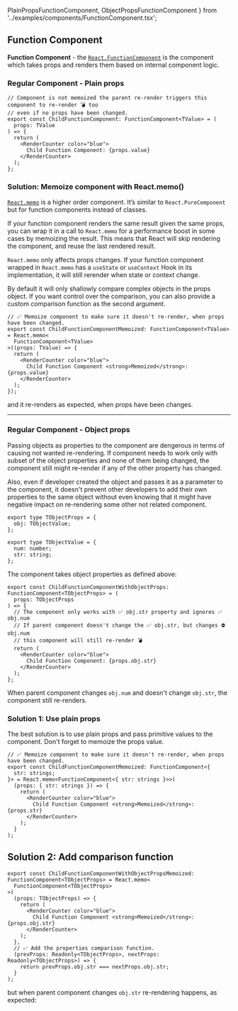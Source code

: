   PlainPropsFunctionComponent,
  ObjectPropsFunctionComponent
} from '../examples/components/FunctionComponent.tsx';

## Function Component

**Function Component** - the [`React.FunctionComponent`](https://reactjs.org/docs/components-and-props.html#function-and-class-components) is the component which takes props and renders them based on internal component logic.

### Regular Component - Plain props

```tsx
// Component is not memoized the parent re-render triggers this component to re-render 💣 too
// even if no props have been changed.
export const ChildFunctionComponent: FunctionComponent<TValue> = (
  props: TValue
) => {
  return (
    <RenderCounter color="blue">
      Child Function Component: {props.value}
    </RenderCounter>
  );
};
```

<PlainPropsFunctionComponent isMemoized={false} />

### Solution: Memoize component with React.memo()

[`React.memo`](https://reactjs.org/docs/react-api.html#reactmemo) is a higher order component. It’s similar to `React.PureComponent` but for function components instead of classes.

If your function component renders the same result given the same props, you can wrap it in a call to `React.memo` for a performance boost in some cases by memoizing the result. This means that React will skip rendering the component, and reuse the last rendered result.

`React.memo` only affects props changes. If your function component wrapped in `React.memo` has a `useState` or `useContext` Hook in its implementation, it will still rerender when state or context change.

By default it will only shallowly compare complex objects in the props object. If you want control over the comparison, you can also provide a custom comparison function as the second argument.

```tsx
// ✅ Memoize component to make sure it doesn't re-render, when props have been changed.
export const ChildFunctionComponentMemoized: FunctionComponent<TValue> = React.memo<
  FunctionComponent<TValue>
>((props: TValue) => {
  return (
    <RenderCounter color="blue">
      Child Function Component <strong>Memoized</strong>: {props.value}
    </RenderCounter>
  );
});
```

<PlainPropsFunctionComponent isMemoized={true} changeProps={false} />

and it re-renders as expected, when props have been changes.

<PlainPropsFunctionComponent isMemoized={true} changeProps={true} />

---

### Regular Component - Object props

Passing objects as properties to the component are dengerous in terms of causing not wanted re-rendering.
If component needs to work only with subset of the object properties and none of them being changed,
the component still might re-render if any of the other property has changed.

Also, even if developer created the object and passes it as a parameter to the component,
it doesn't prevent other developers to add their own properties to the same object without
even knowing that it might have negative impact on re-rendering some other not related component.

```tsx
export type TObjectProps = {
  obj: TObjectValue;
};

export type TObjectValue = {
  num: number;
  str: string;
};
```

The component takes object properties as defined above:

```tsx
export const ChildFunctionComponentWithObjectProps: FunctionComponent<TObjectProps> = (
  props: TObjectProps
) => {
  // The component only works with ✅ obj.str property and ignores ✅ obj.num
  // If parent component doesn't change the ✅ obj.str, but changes ⛔ obj.num
  // this component will still re-render 💣
  return (
    <RenderCounter color="blue">
      Child Function Component: {props.obj.str}
    </RenderCounter>
  );
};
```

When parent component changes `obj.num` and doesn't change `obj.str`, the component
still re-renders.

### Solution 1: Use plain props

The best solution is to use plain props and pass primitive values to the component.
Don't forget to memoize the props value.

```tsx
// ✅ Memoize component to make sure it doesn't re-render, when props have been changed.
export const ChildFunctionComponentMemoized: FunctionComponent<{
  str: strings;
}> = React.memo<FunctionComponent<{ str: strings }>>(
  (props: { str: strings }) => {
    return (
      <RenderCounter color="blue">
        Child Function Component <strong>Memoized</strong>: {props.str}
      </RenderCounter>
    );
  }
);
```

## Solution 2: Add comparison function

```tsx
export const ChildFunctionComponentWithObjectPropsMemoized: FunctionComponent<TObjectProps> = React.memo<
  FunctionComponent<TObjectProps>
>(
  (props: TObjectProps) => {
    return (
      <RenderCounter color="blue">
        Child Function Component <strong>Memoized</strong>: {props.obj.str}
      </RenderCounter>
    );
  },
  // ✅ Add the properties comparison function.
  (prevProps: Readonly<TObjectProps>, nextProps: Readonly<TObjectProps>) => {
    return prevProps.obj.str === nextProps.obj.str;
  }
);
```

<ObjectPropsFunctionComponent isMemoized={true} changeProps={false} />

but when parent component changes `obj.str` re-rendering happens, as expected:

<ObjectPropsFunctionComponent isMemoized={true} changeProps={true} />
